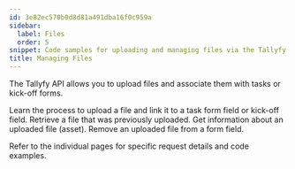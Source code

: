 ```yaml
---
id: 3e82ec570b0d8d81a491dba16f0c959a
sidebar:
  label: Files
  order: 5
snippet: Code samples for uploading and managing files via the Tallyfy API.
title: Managing Files
---
```


The Tallyfy API allows you to upload files and associate them with tasks or kick-off forms.


<CardGrid>
<LinkTitleCard header="<b>Upload & Attach File</b>" href="./upload-attach-file/"> Learn the process to upload a file and link it to a task form field or kick-off field. </LinkTitleCard>
<LinkTitleCard header="<b>Download File</b>" href="./download-file/"> Retrieve a file that was previously uploaded. </LinkTitleCard>
<LinkTitleCard header="<b>Get File Metadata</b>" href="./get-file-metadata/"> Get information about an uploaded file (asset). </LinkTitleCard>
<LinkTitleCard header="<b>Delete File</b>" href="./delete-file/"> Remove an uploaded file from a form field. </LinkTitleCard>
</CardGrid>

Refer to the individual pages for specific request details and code examples.